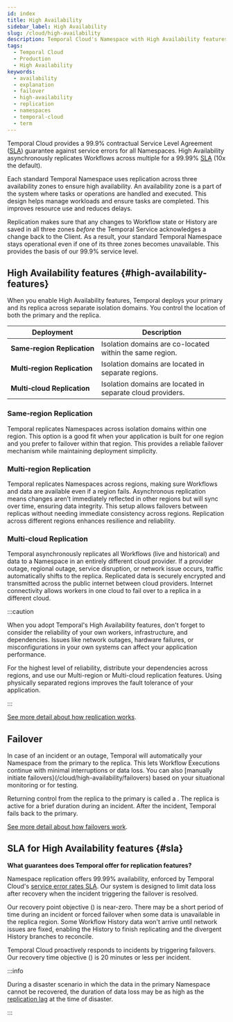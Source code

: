 ```yaml
---
id: index
title: High Availability
sidebar_label: High Availability
slug: /cloud/high-availability
description: Temporal Cloud's Namespace with High Availability features offers automated failover, synchronized data, and replication for workloads requiring disaster-tolerant deployment and 99.99% uptime.
tags:
  - Temporal Cloud
  - Production
  - High Availability
keywords:
  - availability
  - explanation
  - failover
  - high-availability
  - replication
  - namespaces
  - temporal-cloud
  - term
---
```



Temporal Cloud provides a 99.9% contractual Service Level Agreement ([SLA](/cloud/sla)) guarantee against service errors for all Namespaces.
High Availability asynchronously replicates Workflows across multiple <ToolTipTerm term="isolation domains" /> for a 99.99% [SLA](/cloud/sla) (10x the default).

<DiscoverableDisclosure label="Namespaces and built-in stability">

Each standard Temporal Namespace uses replication across three availability zones to ensure high availability.
An availability zone is a part of the system where tasks or operations are handled and executed.
This design helps manage workloads and ensure tasks are completed.
This improves resource use and reduces delays.

Replication makes sure that any changes to Workflow state or History are saved in all three zones _before_ the Temporal Service acknowledges a change back to the Client.
As a result, your standard Temporal Namespace stays operational even if one of its three zones becomes unavailable.
This provides the basis of our 99.9% service level.

</DiscoverableDisclosure>

## High Availability features {#high-availability-features}

When you enable High Availability features, Temporal deploys your primary and its replica across separate isolation domains. You control the location of both the primary and the replica.

| **Deployment**                          | **Description**                                            |
| --------------------------------------- | ---------------------------------------------------------- |
| **Same&#8209;region&nbsp;Replication**  | Isolation domains are co-located within the same region.   |
| **Multi&#8209;region&nbsp;Replication** | Isolation domains are located in separate regions.         |
| **Multi&#8209;cloud&nbsp;Replication**  | Isolation domains are located in separate cloud providers. |


### Same-region Replication
  Temporal replicates Namespaces across isolation domains within one region.
  This option is a good fit when your application is built for one region and you prefer to failover within that region.
  This provides a reliable failover mechanism while maintaining deployment simplicity.

### Multi-region Replication
  Temporal replicates Namespaces across regions, making sure Workflows and data are available even if a region fails.
  Asynchronous replication means changes aren’t immediately reflected in other regions but will sync over time, ensuring data integrity.
  This setup allows failovers between replicas without needing immediate consistency across regions.
  Replication across different regions enhances resilience and reliability.

### Multi-cloud Replication
  Temporal asynchronously replicates all Workflows (live and historical) and data to a Namespace in an entirely different cloud provider.
  If a provider outage, regional outage, service disruption, or network issue occurs, traffic automatically shifts to the replica.
  Replicated data is securely encrypted and transmitted across the public internet between cloud providers.
  Internet connectivity allows workers in one cloud to fail over to a replica in a different cloud.

:::caution

When you adopt Temporal's High Availability features, don't forget to consider the reliability of your own workers, infrastructure, and dependencies.
Issues like network outages, hardware failures, or misconfigurations in your own systems can affect your application performance.

For the highest level of reliability, distribute your dependencies across regions, and use our Multi-region or Multi-cloud replication features.
Using physically separated regions improves the fault tolerance of your application.

:::

[See more detail about how replication works](/cloud/high-availability/how-it-works).

## Failover

In case of an incident or an outage, Temporal will automatically <ToolTipTerm term="fail over" src="failover" /> your Namespace from the primary to the replica.
This lets Workflow Executions continue with minimal interruptions or data loss.
You can also [manually initiate failovers}(/cloud/high-availability/failovers) based on your situational monitoring or for testing.

Returning control from the replica to the primary is called a <ToolTipTerm term="failback" />.
The replica is active for a brief duration during an incident.
After the incident, Temporal fails back to the primary.

[See more detail about how failovers work](/cloud/high-availability/how-it-works#failovers).

## SLA for High Availability features {#sla}

**What guarantees does Temporal offer for replication features?**

Namespace replication offers 99.99% availability, enforced by Temporal Cloud's [service error rates SLA](/cloud/sla).
Our system is designed to limit data loss after recovery when the incident triggering the failover is resolved.

Our recovery point objective (<ToolTipTerm term="RPO" />) is near-zero.
There may be a short period of time during an incident or forced failover when some data is unavailable in the replica region.
Some Workflow History data won't arrive until network issues are fixed, enabling the History to finish replicating and the divergent History branches to reconcile.

Temporal Cloud proactively responds to incidents by triggering failovers.
Our recovery time objective (<ToolTipTerm term="RTO" />) is 20 minutes or less per incident.

:::info

During a disaster scenario in which the data in the primary Namespace cannot be recovered, the duration of data loss may be as high as the [replication lag](/cloud/high-availability/monitor) at the time of disaster.

:::
